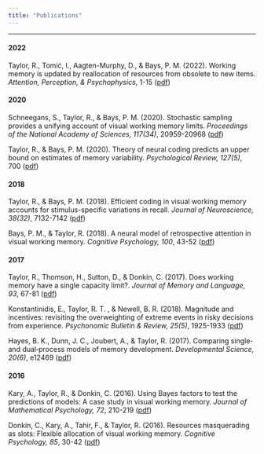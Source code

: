 ```yaml
---
title: "Publications"
---
```


***

#### 2022

<span class = "text-success">Taylor, R.</span>, Tomić, I., Aagten-Murphy, D., & Bays, P. M. (2022). Working memory is updated by reallocation of resources from obsolete to new items. *Attention, Perception, & Psychophysics*, 1-15 ([pdf](https://link.springer.com/article/10.3758/s13414-022-02584-2))

#### 2020

Schneegans, S., <span class = "text-success">Taylor, R.</span>, & Bays, P. M. (2020). Stochastic sampling provides a unifying account of visual working memory limits. *Proceedings of the National Academy of Sciences, 117(34)*, 20959-20968 ([pdf](https://www.pnas.org/doi/epdf/10.1073/pnas.2004306117))

<span class = "text-success">Taylor, R.</span>, & Bays, P. M. (2020). Theory of neural coding predicts an upper bound on estimates of memory variability. *Psychological Review, 127(5)*, 700 ([pdf](https://psycnet.apa.org/fulltext/2020-19842-001.pdf))

#### 2018

<span class = "text-success">Taylor, R.</span>, & Bays, P. M. (2018). Efficient coding in visual working memory accounts for stimulus-specific variations in recall. *Journal of Neuroscience, 38(32)*, 7132-7142 ([pdf](https://www.jneurosci.org/content/jneuro/38/32/7132.full.pdf))

Bays, P. M., & <span class = "text-success">Taylor, R.</span> (2018). A neural model of retrospective attention in visual working memory. *Cognitive Psychology, 100*, 43-52 ([pdf](https://reader.elsevier.com/reader/sd/pii/S0010028517302645?token=2D25E60E7FA2ECFBE59E34B2372E0935898A6081D8FC2722E3E3A46C748A91DF118921F2113E17AC3B42881C4EFE39DF&originRegion=us-east-1&originCreation=20230507084750))

#### 2017

<span class = "text-success">Taylor, R.</span>, Thomson, H., Sutton, D., & Donkin, C. (2017). Does working memory have a single capacity limit?. *Journal of Memory and Language, 93*, 67-81 ([pdf](http://www2.psy.unsw.edu.au/users/cdonkin/publications/jml17.pdf))

Konstantinidis, E., <span class = "text-success">Taylor, R. T. </span>, & Newell, B. R. (2018). Magnitude and incentives: revisiting the overweighting of extreme events in risky decisions from experience. *Psychonomic Bulletin & Review, 25(5)*, 1925-1933 ([pdf](https://link.springer.com/article/10.3758/s13423-017-1383-8))

Hayes, B. K., Dunn, J. C., Joubert, A., & <span class = "text-success">Taylor, R.</span> (2017). Comparing single‐and dual‐process models of memory development. *Developmental Science, 20(6)*, e12469 ([pdf](https://onlinelibrary.wiley.com/doi/am-pdf/10.1111/desc.12469))

#### 2016

Kary, A., <span class = "text-success">Taylor, R.</span>, & Donkin, C. (2016). Using Bayes factors to test the predictions of models: A case study in visual working memory. *Journal of Mathematical Psychology, 72*, 210-219 ([pdf](http://www2.psy.unsw.edu.au/users/cdonkin/publications/jmp16.pdf))

Donkin, C., Kary, A., Tahir, F., & <span class = "text-success">Taylor, R.</span> (2016). Resources masquerading as slots: Flexible allocation of visual working memory. *Cognitive Psychology, 85*, 30-42 ([pdf](https://d1wqtxts1xzle7.cloudfront.net/47290784/cp16b-libre.pdf?1468742742=&response-content-disposition=inline%3B+filename%3DResources_masquerading_as_slots_Flexible.pdf&Expires=1683453391&Signature=Y46~9NuEgvRcXssJKWAX8F9nTHXu8Ch4XLcTx41Q5T2vgF-geMaLmLLRQgj~zb3RQsyVdO2CGhuoakLbfQ7u-ju~2PdQoUbJxTOF6Eiy~rHXFuA3DOgQjROCWdMFcZah18e0~cqJ3qvXK65VzY1A0MyzBnLa~QhpzdciZrXdSyl20DRpsVmPYknxRTwdeHYP5oxtTjcjcch0LZlqx2uU9Hf5evtPoIa1aGvjiJmSFfx9azJV4AzScZ16uTbiPCTMOKNRbyrilhnOSnLXQyzl~wG7v4awBdEIznv8zQzFs~Ajs-WefaPWPaxQHvrubaWE5q-~G83I3usz9KSlsk-quQ__&Key-Pair-Id=APKAJLOHF5GGSLRBV4ZA))




